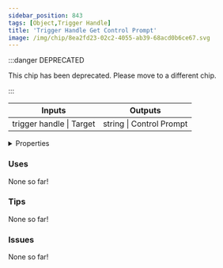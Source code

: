```yaml
---
sidebar_position: 843
tags: [Object,Trigger Handle]
title: 'Trigger Handle Get Control Prompt'
image: /img/chip/8ea2fd23-02c2-4055-ab39-68acd0b6ce67.svg
---
```




:::danger DEPRECATED

This chip has been deprecated. Please move to a different chip.

:::

<IChip uuid="8ea2fd23-02c2-4055-ab39-68acd0b6ce67"/>

<table><thead><tr><th>Inputs</th><th>Outputs</th></tr></thead><tbody><tr><td>trigger handle | Target</td><td>string | Control Prompt</td></tr></tbody></table>

<details>
  <summary>Properties</summary>
  <div>
    <div>
    <table>
      <tbody>
        <tr>
          <td>Is beta required?</td>
          <td>No</td>
        </tr>
        <tr>
          <td>Is chip a trolling risk?</td>
          <td>No</td>
        </tr>
        <tr>
          <td>Is chip a role assignment risk?</td>
          <td>No</td>
        </tr>
        <tr>
          <td>Chip UUID</td>
          <td>8ea2fd23-02c2-4055-ab39-68acd0b6ce67</td>
        </tr>
        <tr>
          <td>Room availability</td>
          <td>Available everywhere</td>
        </tr>
      </tbody>
    </table>
    </div>
  </div>
</details>

### Uses

None so far!

### Tips

None so far!

### Issues

None so far!